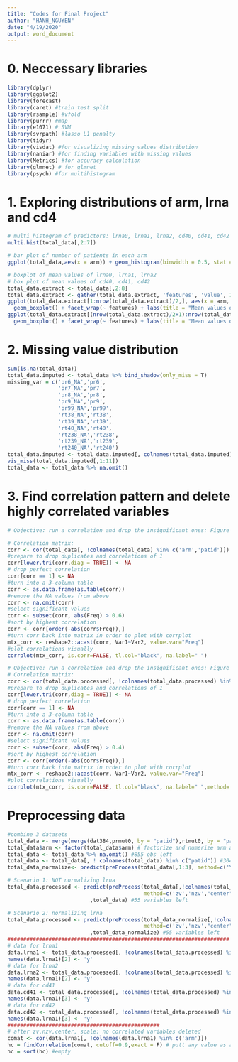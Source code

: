 ```yaml
---
title: "Codes for Final Project"
author: "HANH_NGUYEN"
date: "4/19/2020"
output: word_document
---
```

# 0. Neccessary libraries

```r
library(dplyr)
library(ggplot2)
library(forecast)
library(caret) #train test split
library(rsample) #vfold
library(purrr) #map
library(e1071) # SVM
library(svrpath) #lasso L1 penalty 
library(tidyr)
library(visdat) #for visualizing missing values distribution
library(naniar) #for finding variables with missing values
library(Metrics) #for accuracy calculation
library(glmnet) # for glmnet
library(psych) #for multihistogram
```

# 1. Exploring distributions of arm, lrna and cd4

```r
# multi histogram of predictors: lrna0, lrna1, lrna2, cd40, cd41, cd42
multi.hist(total_data[,2:7])

# bar plot of number of patients in each arm
ggplot(total_data,aes(x = arm)) + geom_histogram(binwidth = 0.5, stat = "count")

# boxplot of mean values of lrna0, lrna1, lrna2
# box plot of mean values of cd40, cd41, cd42
total_data.extract <- total_data[,2:8]
total_data.extract <- gather(total_data.extract, 'features', 'value', 1:6)
ggplot(total_data.extract[1:nrow(total_data.extract)/2,], aes(x = arm, y = value)) + 
  geom_boxplot() + facet_wrap(~ features) + labs(title = "Mean values of Lrna0, Lrna1 and Lrna2")
ggplot(total_data.extract[(nrow(total_data.extract)/2+1):nrow(total_data.extract),], aes(x = arm, y = value)) + 
  geom_boxplot() + facet_wrap(~ features) + labs(title = "Mean values of cd40, cd41 and cd42")
```

# 2. Missing value distribution

```r
sum(is.na(total_data))
total_data.imputed <- total_data %>% bind_shadow(only_miss = T)
missing_var = c('pr6_NA','pr6',
                'pr7_NA','pr7',
                'pr8_NA','pr8',
                'pr9_NA','pr9',
                'pr99_NA','pr99',
                'rt38_NA','rt38',
                'rt39_NA','rt39',
                'rt40_NA','rt40',
                'rt238_NA','rt238',
                'rt239_NA','rt239',
                'rt240_NA','rt240')
total_data.imputed <- total_data.imputed[, colnames(total_data.imputed) %in% missing_var]
vis_miss(total_data.imputed[,1:11])
total_data <- total_data %>% na.omit()
```

# 3. Find correlation pattern and delete highly correlated variables

```r
# Objective: run a correlation and drop the insignificant ones: Figure 6

# Correlation matrix:
corr <- cor(total_data[, !colnames(total_data) %in% c('arm','patid')])
#prepare to drop duplicates and correlations of 1    
corr[lower.tri(corr,diag = TRUE)] <- NA
# drop perfect correlation
corr[corr == 1] <- NA
#turn into a 3-column table
corr <- as.data.frame(as.table(corr))
#remove the NA values from above 
corr <- na.omit(corr) 
#select significant values  
corr <- subset(corr, abs(Freq) > 0.6) 
#sort by highest correlation
corr <- corr[order(-abs(corr$Freq)),] 
#turn corr back into matrix in order to plot with corrplot
mtx_corr <- reshape2::acast(corr, Var1~Var2, value.var="Freq")
#plot correlations visually
corrplot(mtx_corr, is.corr=FALSE, tl.col="black", na.label=" ")
```

```r
# Objective: run a correlation and drop the insignificant ones: Figure 7
# Correlation matrix:
corr <- cor(total_data.processed[, !colnames(total_data.processed) %in% c('arm','patid')])
#prepare to drop duplicates and correlations of 1    
corr[lower.tri(corr,diag = TRUE)] <- NA
# drop perfect correlation
corr[corr == 1] <- NA
#turn into a 3-column table
corr <- as.data.frame(as.table(corr))
#remove the NA values from above 
corr <- na.omit(corr) 
#select significant values  
corr <- subset(corr, abs(Freq) > 0.4) 
#sort by highest correlation
corr <- corr[order(-abs(corr$Freq)),] 
#turn corr back into matrix in order to plot with corrplot
mtx_corr <- reshape2::acast(corr, Var1~Var2, value.var="Freq")
#plot correlations visually
corrplot(mtx_corr, is.corr=FALSE, tl.col="black", na.label=" ",method='number')
```


# Preprocessing data
```r
#combine 3 datasets
total_data <- merge(merge(dat384,prmut0, by = "patid"),rtmut0, by = "patid") #879 obs, 305 var
total_data$arm <- factor(total_data$arm) # factorize and numerize arm attribute
total_data <- total_data %>% na.omit() #855 obs left
total_data <- total_data[, ! colnames(total_data) %in% c("patid")] #304 variables
total_data_normalize<- predict(preProcess(total_data[,1:3], method=c('YeoJohnson')), total_data) #normalize lrna0-1-2 by Yeo Johnson method

# Scenario 1: NOT normalizing lrna
total_data.processed <- predict(preProcess(total_data[,!colnames(total_data_normalize) %in% c('arm')], 
                                           method=c('zv','nzv',"center", "scale"))
                          ,total_data) #55 variables left

# Scenario 2: normalizing lrna
total_data.processed <- predict(preProcess(total_data_normalize[,!colnames(total_data_normalize) %in% c('arm')], 
                                           method=c('zv','nzv',"center", "scale"))
                          ,total_data_normalize) #55 variables left
######################################################################
# data for lrna1
data.lrna1 <- total_data.processed[, !colnames(total_data.processed) %in% c('lrna2','cd41','cd42')]
names(data.lrna1)[2] <- 'y'
# data for lrna2
data.lrna2 <- total_data.processed[, !colnames(total_data.processed) %in% c('lrna1','cd41','cd42')]
names(data.lrna1)[2] <- 'y'
# data for cd41
data.cd41 <- total_data.processed[, !colnames(total_data.processed) %in% c('lrna2','lrna1','cd42')]
names(data.lrna1)[3] <- 'y'
# data for cd42
data.cd42 <- total_data.processed[, !colnames(total_data.processed) %in% c('lrna2','cd41','lrna1')]
names(data.lrna1)[3] <- 'y'
################################################
# after zv,nzv,center, scale: no correlated variables deleted
comat <- cor(data.lrna1[, !colnames(data.lrna1) %in% c('arm')])
hc = findCorrelation(comat, cutoff=0.9,exact = F) # putt any value as a "cutoff" 
hc = sort(hc) #empty
```